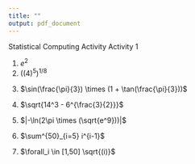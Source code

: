 ---
title: ""
output: pdf_document
---
\center
Statistical Computing Activity 
Activity 1
\begin{flushleft}\textbf{Put your name at the top of of this sheet. Write the R code to answer the following questions. Write the code and then show what the computer returns when that code is run.}
\end{flushleft}
\vspace{4em}

1. $e^{2}$
\vspace{4em}
2. $((4)^{5})^{1/8}$


\vspace{4em}


3. $\sin(\frac{\pi}{3}) \times (1 + \tan(\frac{\pi}{3}))$

\vspace{4em}


4. $\sqrt{14^3 - 6^{\frac{3}{2}}}$

\vspace{4em}


5. $|-\ln(2\pi \times (\sqrt{e^9}))|$

\vspace{4em}



6. $\sum^{50}_{i=5} i^{i-1}$


\vspace{4em}


7. $\forall_i \in [1,50] \sqrt{(i)}$


